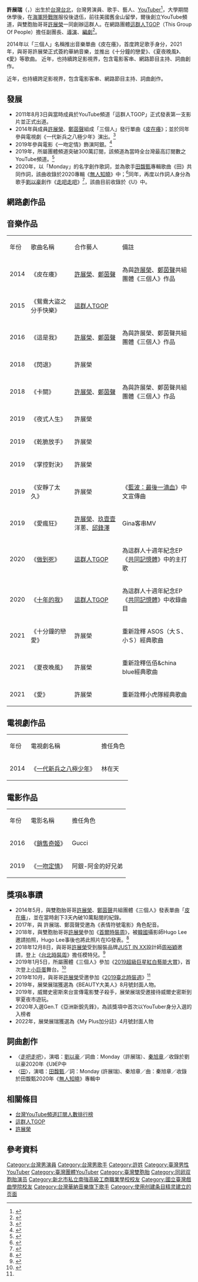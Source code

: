{{Infobox YouTube personality
| name = 許展瑞
| logo = 
| logo_caption = 
| image = Tgoprays.jpg
| caption = 
| birth_name = 
| birth_date = {{birth date and age|1988|2|3}}
| birth_place = 
| death_date = 
| death_place = 
| nationality = {{ROC}}
| occupation = YouTuber
| website = [https://www.youtube.com/channel/UC6FcYHEm7SO1jpu5TKjNXEA 這群人TGOP]<br />[https://www.youtube.com/channel/UCeB5UXWltaHtGoxkwGXLzpg 展榮展瑞K.R Bros]
| pseudonym = 
| channel_name =
| channel_display_name = 
| years_active = 2011年－
| genre = 搞笑日常、短劇
| subscribers = 350萬 (這群人TGOP)<br /> 79.6萬 (展榮展瑞K.R Bros)
| subscriber_date = 2022年5月22日
| views = 1,035,810,848（這群人TGOP）<br> 142,314,037（展榮展瑞 K.R Bros）
| view_date = 2022年5月22日
| network = 
| associated_acts = [[這群人TGOP|這群人TGOP]]
| catchphrase = 
| silver_button = Yes
| silver_year = 
| gold_button = Yes
| gold_year = 
| diamond_button = 
| diamond_year = 
| ruby_button = 
| ruby_year = 
| red_diamond_button = 
| red_diamond_year = 
| stats_update = 2022年5月22日
}}

'''許展瑞'''（{{lang-en|'''Rays Hsu'''}}，{{bd|1988年|2月3日}}）出生於[[台灣|台灣]][[台北|台北]]，台灣男演員、歌手、藝人、[[YouTuber|YouTuber]]<ref>{{cite news |author1=陳信佑 |title=封面人物1〉YouTube年度最夯網紅創作團體「這群人」 多方探索、嘗試、堅定 改變永遠不嫌晚 |url=https://magazine.chinatimes.com/globalviews/20170224001144-300105 |accessdate=2021-01-20 |work=遠見雜誌 |date=2017-02-24 |archive-date=2018-09-30 |archive-url=https://web.archive.org/web/20180930181336/http://magazine.chinatimes.com/globalviews/20170224001144-300105 |dead-url=no }}</ref>，大學期間休學後，在[[中華民國海軍陸戰隊|海軍陸戰隊]]服役後退伍，前往美國舊金山留學，爾後創立YouTube頻道，與雙胞胎哥哥[[許展榮|許展榮]]一同創辦這群人。在網路團體[[這群人TGOP|這群人TGOP]]（This Group Of People）擔任副團長、[[导演|導演]]、[[編劇|編劇]]<ref>{{cite news |author1=吳亮賢 |title=會考志願怎麼填？ 新北高中職一次全攻略 |url=https://udn.com/news/story/12998/4538837 |accessdate=2021-01-20 |work=聯合報 |date=2020-05-04 |archive-date=2020-06-16 |archive-url=https://web.archive.org/web/20200616004735/https://udn.com/news/story/12998/4538837 |dead-url=no }}</ref>。


2014年以「三個人」名稱推出音樂單曲《皮在癢》，首度跨足歌手身分，2021年，與哥哥許展榮正式簽約華納音樂，並推出《十分鐘的戀愛》、《夏夜晚風》、《愛》等歌曲。
近年，也持續跨足影視界，包含電影客串、網路節目主持、詞曲創作。

近年，也持續跨足影視界，包含電影客串、網路節目主持、詞曲創作。

== 發展 ==
* 2011年8月3日與當時成員於YouTube頻道「這群人TGOP」正式發表第一支影片並正式出道。
* 2014年與成員[[許展榮|許展榮]]、[[鄭茵聲|鄭茵聲]]組成「三個人」發行單曲《[[皮在癢|皮在癢]]》；並於同年參與電視劇《一代新兵之八極少年》演出。<ref>{{cite news |author1=華少甫 |title=「這群人」變身「三個人」　《皮在癢》3天點閱破10萬 |url=https://star.ettoday.net/news/358933 |accessdate=2021-01-20 |work=ETtoday星光雲 |date=2014-05-20 |archive-date=2020-08-05 |archive-url=https://web.archive.org/web/20200805231152/https://star.ettoday.net/news/358933 |dead-url=no }}</ref>
* 2019年參與電影《一吻定情》飾演阿銀。<ref>{{cite news |author1=熊景玉 |title=這部片找「這群人」演出 　30歲演中二無違和 |url=https://www.mirrormedia.mg/story/20190129ent029/ |accessdate=2021-01-20 |work=鏡週刊 |date=2019-01-29 |archive-date=2019-02-09 |archive-url=https://web.archive.org/web/20190209132925/https://www.mirrormedia.mg/story/20190129ent029/ |dead-url=no }}</ref>
* 2019年，所屬團體頻道突破300萬訂閱，該頻道為當時全台灣最高訂閱數之YouTube頻道。<ref>{{cite news |author1=羅湘 |title=「這群人」破300萬訂閱　揭密團隊經營之道 |url=https://news.tvbs.com.tw/entertainment/1184925 |accessdate=2021-01-20 |work=TVBS |date=2019-08-16 |archive-date=2019-08-17 |archive-url=https://web.archive.org/web/20190817183129/https://news.tvbs.com.tw/entertainment/1184925 |dead-url=no }}</ref>
* 2020年，以「Monday」的名字創作歌詞，並為歌手[[田馥甄|田馥甄]]專輯歌曲《田》共同作詞，該曲收錄於2020專輯《[[無人知曉|無人知曉]]》中；<ref>{{cite web |title=田 |url=https://www.kkbox.com/tw/tc/song/5ZC009ZT8-6Fi7oeFi7oe0XL-index.html |website=KKBOX |accessdate=2021-01-20 |archive-date=2020-10-22 |archive-url=https://web.archive.org/web/20201022072728/https://www.kkbox.com/tw/tc/song/5ZC009ZT8-6Fi7oeFi7oe0XL-index.html |dead-url=no }}</ref>同年，再度以作詞人身分為歌手[[劉以豪|劉以豪]]創作《[[走吧走吧|走吧走吧]]》<ref>{{cite web |title=走吧走吧 |url=https://www.mymusic.net.tw/ux/w/song/show/p000304-a2810143-s211834-t003-c2 |website=台灣酷樂時代 |accessdate=2021-01-20}}</ref>，該曲目前收錄於《U》中。

== 網路劇作品 ==
{{參見|這群人TGOP}}

== 音樂作品 ==

{| class="wikitable"
|-style="background:#FFBF00; color:black; font-weight:bold; text-align:center;"
| 年份|| 歌曲名稱||合作藝人||備註
|-
| 2014 || 《皮在癢》 || [[許展榮|許展榮]]、[[鄭茵聲|鄭茵聲]] || 為與[[許展榮|許展榮]]、[[鄭茵聲|鄭茵聲]]共組團體《三個人》作品
|-
| 2015 || 《鴛鴦大盜之分手快樂》 || [[這群人TGOP|這群人TGOP]] || 
|-
| 2016 || 《這是我》 || [[許展榮|許展榮]]、[[鄭茵聲|鄭茵聲]] || 為與許展榮、鄭茵聲共組團體《三個人》作品
|-
| 2018 || 《閃退》 || 許展榮 || 
|-
| 2018 ||《卡關》 || [[許展榮|許展榮]]、[[鄭茵聲|鄭茵聲]] || 為與許展榮、鄭茵聲共組團體《三個人》作品
|-
| 2019 ||《夜式人生》 || 許展榮 || 
|-
| 2019 ||《乾脆放手》 || 許展榮 || 
|-
| 2019 ||《掌控對決》 || 許展榮 || 
|-
| 2019 ||《安靜了太久》 || 許展榮 || 《[[藍波：最後一滴血|藍波：最後一滴血]]》中文宣傳曲
|-
| 2019 ||《愛瘋狂》 || [[許展榮|許展榮]]、[[玖壹壹|玖壹壹]]洋蔥、[[邱鋒澤|邱鋒澤]] || Gina客串MV 
|-
| 2020 ||《[[做到死|做到死]]》 || [[這群人TGOP|這群人TGOP]] || 為這群人十週年紀念EP《[[共同記憶體|共同記憶體]]》中的主打歌  
|-
| 2020 ||《[[十年的我|十年的我]]》 || [[這群人TGOP|這群人TGOP]] || 為這群人十週年紀念EP《[[共同記憶體|共同記憶體]]》中收錄曲目 
|-
| 2021 ||《十分鐘的戀愛》 || 許展榮 || 重新詮釋 ASOS（大Ｓ、小Ｓ）經典歌曲
|-
| 2021 ||《夏夜晚風》 || 許展榮 ||重新詮釋伍佰&china blue經典歌曲
|-
| 2021 ||《愛》 || 許展榮 ||重新詮釋小虎隊經典歌曲
|}

== 電視劇作品 ==
{| class="wikitable"
|-style="background:#4B0080; color:white; font-weight:bold; text-align:center;"
| 年份|| 電視劇名稱||擔任角色
|-
| 2014|| 《[[一代新兵之八極少年|一代新兵之八極少年]]》 || 林在天
|}

== 電影作品 ==
{| class="wikitable"
|-style="background:#4B0080; color:white; font-weight:bold; text-align:center;"
| 年份|| 電影名稱||擔任角色
|-
| 2016	|| 《[[銷售奇姬|銷售奇姬]]》 || Gucci
|-
| 2019|| 《[[一吻定情|一吻定情]]》 || 阿銀-阿金的好兄弟
|}

== 獎項&事蹟 ==
* 2014年5月，與雙胞胎哥哥[[許展榮|許展榮]]、[[鄭茵聲|鄭茵聲]]共組團體《三個人》發表單曲「[[皮在癢|皮在癢]]」，並在當時創下3天內破10萬點閱的紀錄。
* 2017年，與 許展瑞、鄭茵聲受邀為《表情符號電影》角色配音。
* 2018年，與雙胞胎哥哥[[許展榮|許展榮]]參加《[[首爾時裝周|首爾時裝周]]》，被[[韓國|韓國]]攝影師Hugo Lee邀請拍照，Hugo Lee事後也將此照片在IG發表。<ref>{{cite news |author1=娛樂中心 |title=展榮、展瑞登時裝周氣勢驚人！「攝影大師」親自掌鏡PO網 |url=https://www.setn.com/News.aspx?NewsID=445801 |accessdate=2021-01-20 |work=三立新聞網 |date=2018-10-22}}</ref>
* 2018年12月8日，與哥哥[[許展榮|許展榮]]受到服裝品牌[[JUST_IN_XX|JUST IN XX]]設計師[[周裕穎|周裕穎]]邀請，登上《[[台北時裝周|台北時裝周]]》擔任模特兒。<ref>{{cite news |author1=張妤瑄 |title=臺北時裝周／陳珊妮為周裕穎走秀　挑戰氣勢爆棚款「紅西裝」 |url=https://fashion.ettoday.net/news/1327292?redirect=1 |accessdate=2021-01-20 |work=ETfashion |date=2018-12-10}}</ref>
* 2019年1月5日，所屬團體《三個人》參加《[[2019超級巨星紅白藝能大賞|2019超級巨星紅白藝能大賞]]》，首次登上[[臺北小巨蛋|小巨蛋]]舞台。<ref name="網紅「三個人」進軍歌壇">{{cite news |author1=蕭雅玲 |title=網紅「三個人」進軍歌壇 首登紅白展實力 |url=https://mycte.turnnewsapp.com/varietytheatre/291680 |accessdate=2021-01-20 |work=中國時報影視消費中心 |date=2018-12-10}}</ref>
* 2019年10月，與哥哥[[許展榮|許展榮]]受邀參加《[[2019臺北時裝週|2019臺北時裝週]]》<ref name="網紅「三個人」進軍歌壇"></ref>
*2019年，展榮展瑞獲選為《BEAUTY大美人》8月號封面人物。
*2019年，威爾史密斯來台宣傳電影雙子殺手，展榮展瑞受邀接待威爾史密斯到寧夏夜市遊玩。
*2020年入選Gen.T《亞洲新銳先鋒》，為該獎項中首次以YouTuber身分入選的入榜者
*2022年，展榮展瑞獲選為《My Plus加分誌》4月號封面人物

== 詞曲創作 ==
* 〈[[走吧走吧|走吧走吧]]〉，演唱：[[劉以豪|劉以豪]]／詞曲：Monday（許展瑞）、[[秦旭章|秦旭章]]／收錄於劉以豪2020年《U》EP中
* 〈[[田_(歌曲)|田]]〉，演唱：[[田馥甄|田馥甄]]／詞：Monday (許展瑞)、秦旭章／曲：秦旭章／收錄於田馥甄2020年《[[無人知曉|無人知曉]]》專輯中

== 相關條目 ==
* [[台灣YouTube頻道訂閱人數排行榜|台灣YouTube頻道訂閱人數排行榜]]
* [[這群人TGOP|這群人TGOP]]
* [[許展榮|許展榮]]

== 參考資料 ==
{{Reflist|2}}

[[Category:台灣男演員|Category:台灣男演員]]
[[Category:台灣男歌手|Category:台灣男歌手]]
[[Category:許姓|Category:許姓]]
[[Category:臺灣男性YouTuber|Category:臺灣男性YouTuber]]
[[Category:臺灣團體YouTuber|Category:臺灣團體YouTuber]]
[[Category:臺灣雙胞胎|Category:臺灣雙胞胎]]
[[Category:同卵双胞胎演员|Category:同卵双胞胎演员]]
[[Category:新北市私立南強高級工商職業學校校友|Category:新北市私立南強高級工商職業學校校友]]
[[Category:國立臺灣戲曲學院校友|Category:國立臺灣戲曲學院校友]]
[[Category:台灣華納音樂旗下歌手|Category:台灣華納音樂旗下歌手]]
[[Category:使用创建条目精灵建立的页面|Category:使用创建条目精灵建立的页面]]